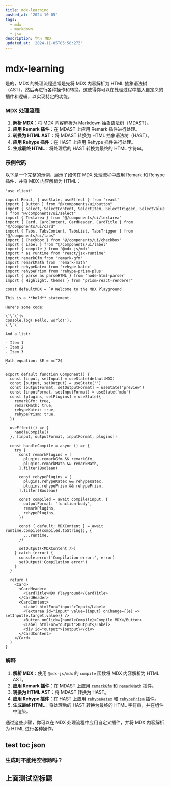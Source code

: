 ```yaml
---
title: mdx-learning
pushed_at: '2024-10-05'
tags:
  - mdx
  - markdown
  - jsx
description: 学习 MDX
updated_at: '2024-11-05T05:58:27Z'
---
```

# mdx-learning
是的，MDX 的处理流程通常是先将 MDX 内容解析为 HTML 抽象语法树（AST），然后再进行各种操作和转换。这使得你可以在处理过程中插入自定义的插件和逻辑，以实现特定的功能。

### MDX 处理流程

1. **解析 MDX**：将 MDX 内容解析为 Markdown 抽象语法树（MDAST）。
2. **应用 Remark 插件**：在 MDAST 上应用 Remark 插件进行处理。
3. **转换为 HTML AST**：将 MDAST 转换为 HTML 抽象语法树（HAST）。
4. **应用 Rehype 插件**：在 HAST 上应用 Rehype 插件进行处理。
5. **生成最终 HTML**：将处理后的 HAST 转换为最终的 HTML 字符串。

### 示例代码

以下是一个完整的示例，展示了如何在 MDX 处理流程中应用 Remark 和 Rehype 插件，并将 MDX 内容解析为 HTML：

```tsx
'use client'

import React, { useState, useEffect } from 'react'
import { Button } from "@/components/ui/button"
import { Select, SelectContent, SelectItem, SelectTrigger, SelectValue } from "@/components/ui/select"
import { Textarea } from "@/components/ui/textarea"
import { Card, CardContent, CardHeader, CardTitle } from "@/components/ui/card"
import { Tabs, TabsContent, TabsList, TabsTrigger } from "@/components/ui/tabs"
import { Checkbox } from "@/components/ui/checkbox"
import { Label } from "@/components/ui/label"
import { compile } from '@mdx-js/mdx'
import * as runtime from 'react/jsx-runtime'
import remarkGfm from 'remark-gfm'
import remarkMath from 'remark-math'
import rehypeKatex from 'rehype-katex'
import rehypePrism from 'rehype-prism-plus'
import { parse as parseHTML } from 'node-html-parser'
import { Highlight, themes } from "prism-react-renderer"

const defaultMDX = `# Welcome to the MDX Playground

This is a **bold** statement.

Here's some code:

\`\`\`js
console.log('Hello, world!');
\`\`\`

And a list:

- Item 1
- Item 2
- Item 3

Math equation: $E = mc^2$
`

export default function Component() {
  const [input, setInput] = useState(defaultMDX)
  const [output, setOutput] = useState('')
  const [outputFormat, setOutputFormat] = useState('preview')
  const [inputFormat, setInputFormat] = useState('mdx')
  const [plugins, setPlugins] = useState({
    remarkGfm: true,
    remarkMath: true,
    rehypeKatex: true,
    rehypePrism: true,
  })

  useEffect(() => {
    handleCompile()
  }, [input, outputFormat, inputFormat, plugins])

  const handleCompile = async () => {
    try {
      const remarkPlugins = [
        plugins.remarkGfm && remarkGfm,
        plugins.remarkMath && remarkMath,
      ].filter(Boolean)

      const rehypePlugins = [
        plugins.rehypeKatex && rehypeKatex,
        plugins.rehypePrism && rehypePrism,
      ].filter(Boolean)

      const compiled = await compile(input, {
        outputFormat: 'function-body',
        remarkPlugins,
        rehypePlugins,
      })

      const { default: MDXContent } = await runtime.compile(compiled.toString(), {
        ...runtime,
      })

      setOutput(<MDXContent />)
    } catch (error) {
      console.error('Compilation error:', error)
      setOutput('Compilation error')
    }
  }

  return (
    <Card>
      <CardHeader>
        <CardTitle>MDX Playground</CardTitle>
      </CardHeader>
      <CardContent>
        <Label htmlFor="input">Input</Label>
        <Textarea id="input" value={input} onChange={(e) => setInput(e.target.value)} />
        <Button onClick={handleCompile}>Compile MDX</Button>
        <Label htmlFor="output">Output</Label>
        <div id="output">{output}</div>
      </CardContent>
    </Card>
  )
}
```

### 解释

1. **解析 MDX**：使用 `@mdx-js/mdx` 的 `compile` 函数将 MDX 内容解析为 HTML AST。
2. **应用 Remark 插件**：在 MDAST 上应用 [`remarkGfm`](command:_github.copilot.openSymbolFromReferences?%5B%22%22%2C%5B%7B%22uri%22%3A%7B%22scheme%22%3A%22file%22%2C%22authority%22%3A%22%22%2C%22path%22%3A%22%2Fd%3A%2Fgithub%2Foutsource%2Fblog%2Fblog%2Fsrc%2Fapp%2Ftools%2Fmdx%2Fpage.tsx%22%2C%22query%22%3A%22%22%2C%22fragment%22%3A%22%22%7D%2C%22pos%22%3A%7B%22line%22%3A45%2C%22character%22%3A4%7D%7D%5D%2C%226259aa6f-7560-4a3b-ba7f-6271680ddae8%22%5D "Go to definition") 和 [`remarkMath`](command:_github.copilot.openSymbolFromReferences?%5B%22%22%2C%5B%7B%22uri%22%3A%7B%22scheme%22%3A%22file%22%2C%22authority%22%3A%22%22%2C%22path%22%3A%22%2Fd%3A%2Fgithub%2Foutsource%2Fblog%2Fblog%2Fsrc%2Fapp%2Ftools%2Fmdx%2Fpage.tsx%22%2C%22query%22%3A%22%22%2C%22fragment%22%3A%22%22%7D%2C%22pos%22%3A%7B%22line%22%3A46%2C%22character%22%3A4%7D%7D%5D%2C%226259aa6f-7560-4a3b-ba7f-6271680ddae8%22%5D "Go to definition") 插件。
3. **转换为 HTML AST**：将 MDAST 转换为 HAST。
4. **应用 Rehype 插件**：在 HAST 上应用 [`rehypeKatex`](command:_github.copilot.openSymbolFromReferences?%5B%22%22%2C%5B%7B%22uri%22%3A%7B%22scheme%22%3A%22file%22%2C%22authority%22%3A%22%22%2C%22path%22%3A%22%2Fd%3A%2Fgithub%2Foutsource%2Fblog%2Fblog%2Fsrc%2Fapp%2Ftools%2Fmdx%2Fpage.tsx%22%2C%22query%22%3A%22%22%2C%22fragment%22%3A%22%22%7D%2C%22pos%22%3A%7B%22line%22%3A47%2C%22character%22%3A4%7D%7D%5D%2C%226259aa6f-7560-4a3b-ba7f-6271680ddae8%22%5D "Go to definition") 和 [`rehypePrism`](command:_github.copilot.openSymbolFromReferences?%5B%22%22%2C%5B%7B%22uri%22%3A%7B%22scheme%22%3A%22file%22%2C%22authority%22%3A%22%22%2C%22path%22%3A%22%2Fd%3A%2Fgithub%2Foutsource%2Fblog%2Fblog%2Fsrc%2Fapp%2Ftools%2Fmdx%2Fpage.tsx%22%2C%22query%22%3A%22%22%2C%22fragment%22%3A%22%22%7D%2C%22pos%22%3A%7B%22line%22%3A48%2C%22character%22%3A4%7D%7D%5D%2C%226259aa6f-7560-4a3b-ba7f-6271680ddae8%22%5D "Go to definition") 插件。
5. **生成最终 HTML**：将处理后的 HAST 转换为最终的 HTML 字符串，并在组件中渲染。

通过这些步骤，你可以在 MDX 处理流程中应用自定义插件，并将 MDX 内容解析为 HTML 进行各种操作。
## test toc json

### 生成时不能用空标题吗？

## 上面测试空标题
